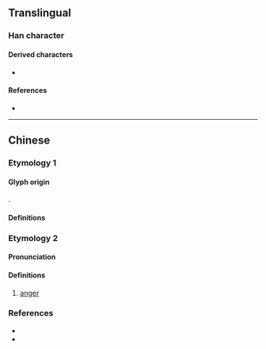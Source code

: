 {{also|懷}}
{{character info}}
==Translingual==
{{stroke order|strokes=7}}
{{Han simplified forms|懷|懐|怀}}

===Han character===
{{Han char|rn=61|rad=心|as=04|sn=7|four=91090|canj=PMF|ids=⿰忄不}}

====Derived characters====
* {{l|mul|[[𬜸]]}}

====References====
* {{Han ref|kx=0379.050|dkj=10412|dj=0707.110|hdz=42276.020|uh=6000|ud=24576|bh=CAE4|bd=51940}}

----

==Chinese==

===Etymology 1===

====Glyph origin====
{{Han simp|懷|f=褱|t=不}}.

====Definitions====
{{zh-see|懷|sv}}

===Etymology 2===
{{zh-forms}}

====Pronunciation====
{{zh-pron
|m=fù
|cat=n
}}

====Definitions====
{{zh-hanzi}}

# {{zh-hg}} [[anger]]

===References===
* {{R:twedu|A01457-002}}
* {{R:twedu|C03622}}